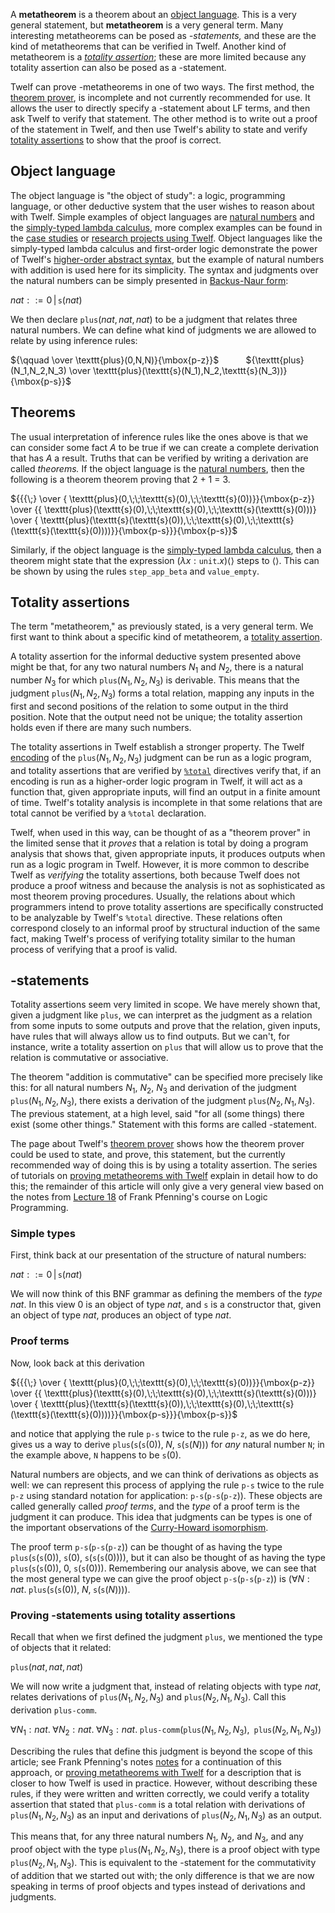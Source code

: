 A '''metatheorem''' is a theorem about an [[object language]]. This is a very general statement, but '''metatheorem''' is a very general term. Many interesting metatheorems can be posed as ''{{forall}}{{exists}}-statements,'' and these are the kind of metatheorems that can be verified in Twelf. Another kind of metatheorem is a ''[[totality assertion]]''; these are more limited because any totality assertion can also be posed as a {{forall}}{{exists}}-statement. 

Twelf can prove {{forall}}{{exists}}-metatheorems in one of two ways. The first method, the [[theorem prover]], is incomplete and not currently recommended for use. It allows the user to directly specify a {{forall}}{{exists}}-statement about LF terms, and then ask Twelf to verify that statement. The other method is to write out a proof of the {{forall}}{{exists}} statement in Twelf, and then use Twelf's ability to state and verify [[totality assertions]] to show that the proof is correct.

== Object language ==

The object language is "the object of study": a logic, programming language, or other deductive system that the user wishes to reason about with Twelf. Simple examples of object languages are [[natural numbers]] and the [[simply-typed lambda calculus]], more complex examples can be found in the [[case studies]] or [[research projects using Twelf]]. Object languages like the simply-typed lambda calculus and first-order logic demonstrate the power of Twelf's [[higher-order abstract syntax]], but the example of natural numbers with addition is used here for its simplicity. The syntax and judgments over the natural numbers can be simply presented in [[w: Backus-Naur form| Backus-Naur form]]:

<math>\textit{nat} ::= 0 \,|\, \texttt{s}(\textit{nat})</math>

We then declare <math>\texttt{plus}(\textit{nat},\textit{nat},\textit{nat})</math> to be a judgment that relates three natural numbers. We can define what kind of judgments we are allowed to relate by using inference rules:

<math>{\qquad \over \texttt{plus}(0,N,N)}{\mbox{p-z}}</math> &nbsp;&nbsp;&nbsp;&nbsp;&nbsp;&nbsp;&nbsp;&nbsp;&nbsp; <math>{\texttt{plus}(N_1,N_2,N_3) \over \texttt{plus}(\texttt{s}(N_1),N_2,\texttt{s}(N_3))}{\mbox{p-s}}</math>

== Theorems == 

The usual interpretation of inference rules like the ones above is that we can consider some fact ''A'' to be true if we can create a complete derivation that has ''A'' a result. Truths that can be verified by writing a derivation are called ''theorems.'' If the object language is the [[natural numbers]], then the following is a theorem theorem proving that 2 + 1 = 3.

<math> {{{\;} \over {
\texttt{plus}(0,\;\;\texttt{s}(0),\;\;\texttt{s}(0))}}{\mbox{p-z}} \over {{
\texttt{plus}(\texttt{s}(0),\;\;\texttt{s}(0),\;\;\texttt{s}(\texttt{s}(0)))} \over {
\texttt{plus}(\texttt{s}(\texttt{s}(0)),\;\;\texttt{s}(0),\;\;\texttt{s}(\texttt{s}(\texttt{s}(0))))}}{\mbox{p-s}}}{\mbox{p-s}} </math>

Similarly, if the object language is the [[simply-typed lambda calculus]], then a theorem might state that the expression <math>(\lambda x : \texttt{unit}. x) \langle\rangle</math> steps to <math>\texttt{}\langle\rangle</math>. This can be shown by using the rules <tt>step_app_beta</tt> and <tt>value_empty</tt>.

== Totality assertions ==

The term "metatheorem," as previously stated, is a very general term. We first want to think about a specific kind of metatheorem, a [[totality assertion]]. 

A totality assertion for the informal deductive system presented above might be that, for any two natural numbers <math>\texttt{}N_1</math> and <math>\texttt{}N_2</math>, there is a natural number <math>\texttt{}N_3</math> for which <math>\texttt{plus}(N_1,N_2,N_3)</math> is derivable. This means that the judgment <math>\texttt{plus}(N_1,N_2,N_3)</math> forms a total relation, mapping any inputs in the first and second positions of the relation to some output in the third position. Note that the output need not be unique; the totality assertion holds even if there are many such numbers.

The totality assertions in Twelf establish a stronger property. The Twelf [[encoding]] of the <math>\texttt{plus}(N_1,N_2,N_3)</math> judgment can be run as a logic program, and totality assertions that are verified by <tt>[[%total]]</tt> directives verify that, if an encoding is run as a higher-order logic program in Twelf, it will act as a function that, given appropriate inputs, will find an output in a finite amount of time. Twelf's totality analysis is incomplete in that some relations that are total cannot be verified by a <tt>%total</tt> declaration.

Twelf, when used in this way, can be thought of as a "theorem prover" in the limited sense that it ''proves'' that a relation is total by doing a program analysis that shows that, given appropriate inputs, it produces outputs when run as a logic program in Twelf.  However, it is more common to describe Twelf as ''verifying'' the totality assertions, both because Twelf does not produce a proof witness and because the analysis is not as sophisticated as most theorem proving procedures. Usually, the relations about which programmers intend to prove totality assertions are specifically constructed to be analyzable by Twelf's <tt>%total</tt> directive. These relations often correspond closely to an informal proof by structural induction of the same fact, making Twelf's process of verifying totality similar to the human process of verifying that a proof is valid.

== {{forall}}{{exists}}-statements ==

Totality assertions seem very limited in scope. We have merely shown that, given a judgment like <math>\texttt{plus}</math>, we can interpret as the judgment as a relation from some inputs to some outputs and prove that the relation, given inputs, have rules that will always allow us to find outputs. But we can't, for instance, write a totality assertion on <math>\texttt{plus}</math> that will allow us to prove that the relation is commutative or associative.

The theorem "addition is commutative" can be specified more precisely like this: for all natural numbers <math>\texttt{}N_1</math>, <math>\texttt{}N_2</math>, <math>\texttt{}N_3</math> and derivation of the judgment <math>\texttt{plus}(N_1,N_2,N_3)</math>, there exists a derivation of the judgment <math>\texttt{plus}(N_2,N_1,N_3)</math>. The previous statement, at a high level, said "for all (some things) there exist (some other things." Statement with this forms are called {{forall}}{{exists}}-statement.

The page about Twelf's [[theorem prover]] shows how the theorem prover could be used to state, and prove, this statement, but the currently recommended way of doing this is by using a totality assertion. The series of tutorials on [[proving metatheorems with Twelf]] explain in detail how to do this; the remainder of this article will only give a very general view based on the notes from [http://www.cs.cmu.edu/~fp/courses/lp/lectures/18-proofs.html Lecture 18] of Frank Pfenning's course on Logic Programming.

=== Simple types ===

First, think back at our presentation of the structure of natural numbers:

<math>\textit{nat} ::= 0 \,|\, \texttt{s}(\textit{nat})</math>

We will now think of this BNF grammar as defining the members of the ''type'' <math>\texttt{}\textit{nat}</math>. In this view <math>\texttt{}0</math> is an object of type <math>\textit{nat}</math>, and <math>\texttt{s}</math> is a constructor that, given an object of type <math>\textit{nat}</math>, produces an object of type <math>\textit{nat}</math>.

=== Proof terms ===

Now, look back at this derivation

<math> {{{\;} \over {
\texttt{plus}(0,\;\;\texttt{s}(0),\;\;\texttt{s}(0))}}{\mbox{p-z}} \over {{
\texttt{plus}(\texttt{s}(0),\;\;\texttt{s}(0),\;\;\texttt{s}(\texttt{s}(0)))} \over {
\texttt{plus}(\texttt{s}(\texttt{s}(0)),\;\;\texttt{s}(0),\;\;\texttt{s}(\texttt{s}(\texttt{s}(0))))}}{\mbox{p-s}}}{\mbox{p-s}} </math>

and notice that applying the rule <math>\texttt{p-s}</math> twice to the rule <math>\texttt{p-z}</math>, as we do here, gives us a way to derive <math>\texttt{plus}(\texttt{s}(\texttt{s}(0)),\;N,\;\texttt{s}(\texttt{s}(N)))</math> for ''any'' natural number <tt>N</tt>; in the example above, <tt>N</tt> happens to be <math>\texttt{s}(0)</math>.

Natural numbers are objects, and we can think of derivations as objects as well: we can represent this process of applying the rule <math>\texttt{p-s}</math> twice to the rule <math>\texttt{p-z}</math> using standard notation for application: <math>\texttt{p-s}(\texttt{p-s}(\texttt{p-z}))</math>. These objects are called generally called ''proof terms'', and the ''type'' of a proof term is the judgment it can produce. This idea that judgments can be types is one of the important observations of the [[w:Curry-Howard isomorphism|Curry-Howard isomorphism]].

The proof term <math>\texttt{p-s}(\texttt{p-s}(\texttt{p-z}))</math> can be thought of as having the type <math>\texttt{plus}(\texttt{s}(\texttt{s}(0)),\;\texttt{s}(0),\;\texttt{s}(\texttt{s}(\texttt{s}(0))))</math>, but it can also be thought of as having the type
<math>\texttt{plus}(\texttt{s}(\texttt{s}(0)),\;0,\;\texttt{s}(\texttt{s}(0)))</math>. Remembering our analysis above, we can see that the most general type we can give the proof object <math>\texttt{p-s}(\texttt{p-s}(\texttt{p-z}))</math> is <math>(\forall N:\textit{nat}.\;\texttt{plus}(\texttt{s}(\texttt{s}(0)),\;N,\;\texttt{s}(\texttt{s}(N))))</math>.

=== Proving {{forall}}{{exists}}-statements using totality assertions ===

Recall that when we first defined the judgment <math>\texttt{plus}</math>, we mentioned the type of objects that it related:

<math>\texttt{plus}(\textit{nat},\textit{nat},\textit{nat})</math>

We will now write a judgment that, instead of relating objects with type <math>\texttt{}\textit{nat}</math>, relates derivations of <math>\texttt{plus}(N_1,N_2,N_3)</math> and <math>\texttt{plus}(N_2,N_1,N_3)</math>. Call this derivation <math>\texttt{plus-comm}</math>. 

<math>\forall N_1:\textit{nat} . \;\forall N_2:\textit{nat} . \;\forall N_3:\textit{nat} . \;\texttt{plus-comm}(\texttt{plus}(N_1,N_2,N_3),\;\;\texttt{plus}(N_2,N_1,N_3))</math> 

Describing the rules that define this judgment is beyond the scope of this article; see Frank Pfenning's notes [http://www.cs.cmu.edu/~fp/courses/lp/lectures/18-proofs.html notes] for a continuation of this approach, or [[proving metatheorems with Twelf]] for a description that is closer to how Twelf is used in practice. However, without describing these rules, if they were written and written correctly, we could verify a totality assertion that stated that <tt>plus-comm</tt> is a total relation with derivations of <math>\texttt{plus}(N_1,N_2,N_3)</math> as an input and derivations of <math>\texttt{plus}(N_2,N_1,N_3)</math> as an output.

This means that, for any three natural numbers <math>\texttt{}N_1</math>, <math>\texttt{}N_2</math>, and <math>\texttt{}N_3</math>, and any proof object with the type <math>\texttt{plus}(N_1,N_2,N_3)</math>, there is a proof object with type <math>\texttt{plus}(N_2,N_1,N_3)</math>. This is equivalent to the {{forall}}{{exists}}-statement for the commutativity of addition that we started out with; the only difference is that we are now speaking in terms of proof objects and types instead of derivations and judgments.